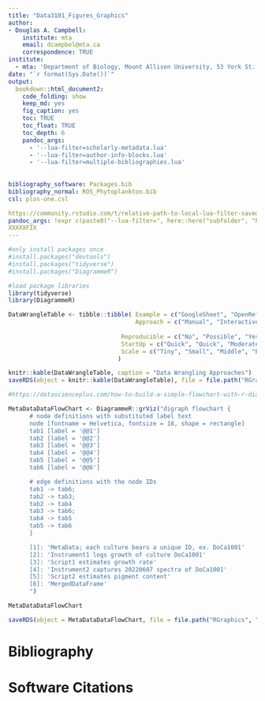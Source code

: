 ```yaml
---
title: "Data3101_Figures_Graphics"
author:
- Douglas A. Campbell:
    institute: mta
    email: dcampbel@mta.ca
    correspondence: TRUE
institute:
  - mta: 'Department of Biology, Mount Allison University, 53 York St., Sackville NB, Canada, E4L 1C9.'
date: "`r format(Sys.Date())`"  
output:
  bookdown::html_document2:
    code_folding: show
    keep_md: yes
    fig_caption: yes
    toc: TRUE
    toc_float: TRUE
    toc_depth: 6
    pandoc_args:
      - '--lua-filter=scholarly-metadata.lua'
      - '--lua-filter=author-info-blocks.lua'
      - '--lua-filter=multiple-bibliographies.lua'
      
     
bibliography_software: Packages.bib
bibliography_normal: ROS_Phytoplankton.bib
csl: plos-one.csl

https://community.rstudio.com/t/relative-path-to-local-lua-filter-saved-in-blogdown-repo/77854/2
pandoc_args: !expr c(paste0("--lua-filter=", here::here("subfolder", "highlight.lua")), "--no-highlight")
XXXXXFIX
---
```


```r
#only install packages once
#install.packages("devtools")
#install.packages("tidyverse")
#install.packages("DiagrammeR")

#load package libraries
library(tidyverse)
library(DiagrammeR)
```

```r
DataWrangleTable <- tibble::tibble( Example = c("GoogleSheet", "OpenRefine", "RNotebook", "RScript", "DataIku"),
                                    Approach = c("Manual", "Interactive", "Interactive", "Scripted", "AI"),
                                
                                Reproducible = c("No", "Possible", "Yes", "Yes", "Possible"),
                                StartUp = c("Quick", "Quick", "Moderate", "Moderate", "Slow"),
                                Scale = c("Tiny", "Small", "Middle", "Big", "Bigger"),
                               )

knitr::kable(DataWrangleTable, caption = "Data Wrangling Approaches")
saveRDS(object = knitr::kable(DataWrangleTable), file = file.path("RGraphics", "DataWranglingTable.Rds"))
```

```r
#https://datascienceplus.com/how-to-build-a-simple-flowchart-with-r-diagrammer-package/

MetaDataDataFlowChart <- DiagrammeR::grViz("digraph flowchart {
      # node definitions with substituted label text
      node [fontname = Helvetica, fontsize = 18, shape = rectangle]        
      tab1 [label = '@@1']
      tab2 [label = '@@2']
      tab3 [label = '@@3']
      tab4 [label = '@@4']
      tab5 [label = '@@5']
      tab6 [label = '@@6']

      # edge definitions with the node IDs
      tab1 -> tab6;
      tab2 -> tab3;
      tab2 -> tab4
      tab3 -> tab6;
      tab4 -> tab5
      tab5 -> tab6
      }

      [1]: 'MetaData; each culture bears a unique ID, ex. DoCa1001'
      [2]: 'Instrument1 logs growth of culture DoCa1001'
      [3]: 'Script1 estimates growth rate'
      [4]: 'Instrument2 captures 20220607 spectra of DoCa1001'
      [5]: 'Script2 estimates pigment content'
      [6]: 'MergedDataFrame'
      ")

MetaDataDataFlowChart

saveRDS(object = MetaDataDataFlowChart, file = file.path("RGraphics", "MetaDataFlowChart.Rds"))

```

# Bibliography{-}
<div id = "refs_normal"></div>

# Software Citations{-}
<div id = "refs_software"></div>


